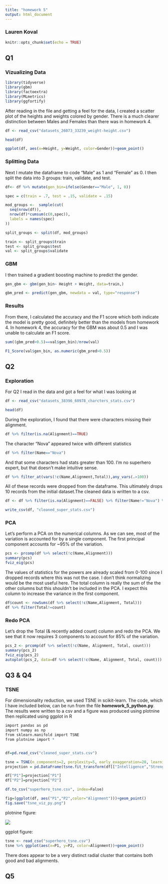 ```yaml
---
title: "homework 5"
output: html_document
---
```


### Lauren Koval

```r
knitr::opts_chunk$set(echo = TRUE)
```


## Q1

### Vizualizing Data


```r
library(tidyverse)
library(gbm)
library(factoextra)
library(MLmetrics)
library(ggfortify)

```

After reading in the file and getting a feel for the data, I created a scatter plot of the heights and weights colored by gender. There is a much clearer distinction between Males and Females than there was in homework 4.
```r
df <- read_csv("datasets_26073_33239_weight-height.csv")

head(df)

ggplot(df, aes(x=Height, y=Weight, color=Gender))+geom_point()

```


### Splitting Data

Next I mutate the dataframe to code "Male" as 1 and "Female" as 0. I then split the data into 3 groups: train, validate, and test.

```r
df<- df %>% mutate(gen_bin=ifelse(Gender=="Male", 1, 0))

spec = c(train = .7, test = .15, validate = .15)

mod_groups <-  sample(cut(
  seq(nrow(df)), 
  nrow(df)*cumsum(c(0,spec)),
  labels = names(spec)
))

split_groups <- split(df, mod_groups)

train <- split_groups$train
test <- split_groups$test
val <- split_groups$validate
```

### GBM
I then trained a gradient boosting machine to predict the gender. 

```r
gen_gbm <- gbm(gen_bin~ Height + Weight, data=train,)

gbm_pred <- predict(gen_gbm, newdata = val, type="response")

```


### Results
From there, I calculated the accuracy and the F1 score which both indicate the model is pretty good, definitely better than the models from homework 4. In homework 4, the accuracy for the GBM was about 0.5 and I was unable to calculate an F1 score. 
```r
sum((gbm_pred>0.5)==val$gen_bin)/nrow(val)

F1_Score(val$gen_bin, as.numeric(gbm_pred>0.5))
```


## Q2

### Exploration
For Q2 I read in the data and got a feel for what I was looking at
```r
df <- read_csv("datasets_38396_60978_charcters_stats.csv")

head(df)
```


During the exploration, I found that there were characters missing their alignment.
```r
df %>% filter(is.na(Alignment)==TRUE)

```

The character "Nova" appeared twice with different statistics
```r

df %>% filter(Name=="Nova")
```


And that some characters had stats greater than 100. I'm no superhero expert, but that doesn't make intuitive sense. 
```r
df %>% filter_at(vars(!c(Name,Alignment,Total)),any_vars(.>100))

```


All of these records were dropped from the dataframe. This ultimately drops 10 records from the initial dataset.The cleaned data is written to a csv.

```r
df <- df %>% filter(is.na(Alignment)==FALSE) %>% filter(Name!="Nova") %>% filter_at(vars(!c(Name,Alignment,Total)),all_vars(.<101))

write_csv(df, "cleaned_super_stats.csv")
```


### PCA

Let's perform a PCA on the numerical columns. As we can see, most of the variation is accounted for by a single component. The first principal component accounts for ~95% of the variation.
```r
pcs <- prcomp(df %>% select(!c(Name,Alignment)))
summary(pcs)
fviz_eig(pcs)

```

The values of statistics for the powers are already scaled from 0-100 since I dropped records where this was not the case. I don't think normalizing would be the most useful here. The total column is really the sum of the the other columns but this shouldn't be included in the PCA. I expect this column to increase the variance in the first component.  


```r
df$count <- rowSums(df %>% select(!c(Name,Alignment, Total)))
df %>% filter(Total!=count)
```

### Redo PCA

Let's drop the Total (& recently added count) column and redo the PCA. We see that it now requires 3 components to account for 85% of the variation.

```r
pcs_2 <- prcomp(df %>% select(!c(Name, Alignment, Total, count)))
summary(pcs_2)
fviz_eig(pcs_2)
autoplot(pcs_2, data=df %>% select(!c(Name, Alignment, Total, count)))
```


## Q3 & Q4

### TSNE

For dimensionality reduction, we used TSNE in scikit-learn. The code, which I have included below, can be run from the file **homework_5_python.py**. The results were written to a csv and a figure was produced using plotnine then replicated using ggplot in R

```r
import pandas as pd
import numpy as np
from sklearn.manifold import TSNE
from plotnine import *


df=pd.read_csv("cleaned_super_stats.csv")

tsne = TSNE(n_components=2, perplexity=5, early_exaggeration=20, learning_rate=100);
projection = pd.DataFrame(tsne.fit_transform(df[["Intelligence","Strength","Speed","Durability","Power","Combat"]]), columns=["P1","P2"])

df["P1"]=projection["P1"]
df["P2"]=projection["P2"]

df.to_csv("superhero_tsne.csv", index=False)

fig=(ggplot(df, aes("P1","P2",color="Alignment")))+geom_point()
fig.save("tsne_viz_py.png")
```

plotnine figure:


![](tsne_viz_py.png)



ggplot figure:

```r
tsne <- read_csv("superhero_tsne.csv")
tsne %>% ggplot(aes(x=P1, y=P2, color=Alignment))+geom_point()
```


There does appear to be a very distinct radial cluster that contains both good and bad alignments.

## Q5